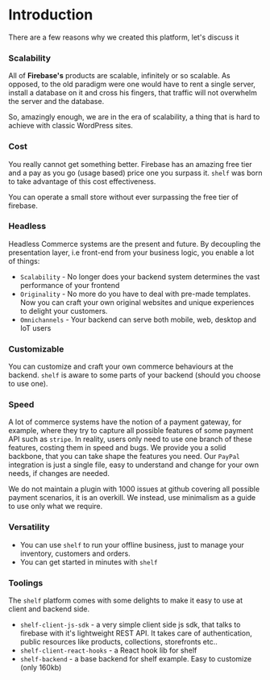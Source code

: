 # Introduction

There are a few reasons why we created this platform, let's discuss it

### Scalability
All of **Firebase's** products are scalable, infinitely or so scalable. As opposed, to
the old paradigm were one would have to rent a single server, install a database on it
and cross his fingers, that traffic will not overwhelm the server and the database.

So, amazingly enough, we are in the era of scalability, a thing that is hard to achieve with classic
WordPress sites.

### Cost
You really cannot get something better. Firebase has an amazing free tier and a pay as you
go (usage based) price one you surpass it. `shelf` was born to take advantage of this cost
effectiveness.

You can operate a small store without ever surpassing the free tier of firebase.

### Headless
Headless Commerce systems are the present and future. By decoupling the presentation
layer, i.e front-end from your business logic, you enable a lot of things:
* `Scalability` - No longer does your backend system determines the vast performance of your frontend
* `Originality` - No more do you have to deal with pre-made templates. Now you can craft your own original websites and
unique experiences to delight your customers.
* `Omnichannels` - Your backend can serve both mobile, web, desktop and IoT users


### Customizable
You can customize and craft your own commerce behaviours at the backend. `shelf` is aware
to some parts of your backend (should you choose to use one).

### Speed
A lot of commerce systems have the notion of a payment gateway, for example, where they
try to capture all possible features of some payment API such as `stripe`. 
In reality, users only need to use one branch of these features, costing them in speed and bugs.
We provide you a solid backbone, that you can take shape the features you need.
Our `PayPal` integration is just a single file, easy to understand and change for your own needs,
if changes are needed.

We do not maintain a plugin with 1000 issues at github covering all possible payment scenarios,
it is an overkill. We instead, use minimalism as a guide to use only what we require.

### Versatility
* You can use `shelf` to run your offline business, just to manage your inventory, customers and orders.
* You can get started in minutes with `shelf`

### Toolings
The `shelf` platform comes with some delights to make it easy to use at client and backend side.
* `shelf-client-js-sdk` - a very simple client side js sdk, that talks to firebase with it's lightweight
REST API. It takes care of authentication, public resources like products, collections, storefronts etc..
* `shelf-client-react-hooks` - a React hook lib for shelf
* `shelf-backend` - a base backend for shelf example. Easy to customize (only 160kb) 


